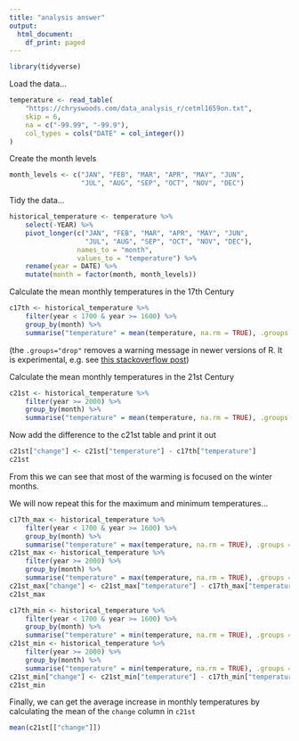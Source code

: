 ```yaml
---
title: "analysis answer"
output:
  html_document:
    df_print: paged
---
```


```r
library(tidyverse)
```

Load the data...

```r
temperature <- read_table(
    "https://chryswoods.com/data_analysis_r/cetml1659on.txt",
    skip = 6,
    na = c("-99.99", "-99.9"),
    col_types = cols("DATE" = col_integer())
)
```

Create the month levels

```r
month_levels <- c("JAN", "FEB", "MAR", "APR", "MAY", "JUN",
                  "JUL", "AUG", "SEP", "OCT", "NOV", "DEC")
```

Tidy the data...

```r
historical_temperature <- temperature %>%
    select(-YEAR) %>%
    pivot_longer(c("JAN", "FEB", "MAR", "APR", "MAY", "JUN",
                   "JUL", "AUG", "SEP", "OCT", "NOV", "DEC"),
                 names_to = "month",
                 values_to = "temperature") %>%
    rename(year = DATE) %>%
    mutate(month = factor(month, month_levels))
```

Calculate the mean monthly temperatures in the 17th Century

```r
c17th <- historical_temperature %>%
    filter(year < 1700 & year >= 1600) %>%
    group_by(month) %>%
    summarise("temperature" = mean(temperature, na.rm = TRUE), .groups = "drop")
```

(the `.groups="drop"` removes a warning message in newer versions of R. It is
experimental, e.g. see [this stackoverflow post](https://stackoverflow.com/questions/62140483/how-to-interpret-dplyr-message-summarise-regrouping-output-by-x-override))

Calculate the mean monthly temperatures in the 21st Century

```r
c21st <- historical_temperature %>%
    filter(year >= 2000) %>%
    group_by(month) %>%
    summarise("temperature" = mean(temperature, na.rm = TRUE), .groups = "drop")
```

Now add the difference to the c21st table and print it out

```r
c21st["change"] <- c21st["temperature"] - c17th["temperature"]
c21st
```

From this we can see that most of the warming is focused on the winter
months.

We will now repeat this for the maximum and minimum temperatures...

```r
c17th_max <- historical_temperature %>%
    filter(year < 1700 & year >= 1600) %>%
    group_by(month) %>%
    summarise("temperature" = max(temperature, na.rm = TRUE), .groups = "drop")
c21st_max <- historical_temperature %>%
    filter(year >= 2000) %>%
    group_by(month) %>%
    summarise("temperature" = max(temperature, na.rm = TRUE), .groups = "drop")
c21st_max["change"] <- c21st_max["temperature"] - c17th_max["temperature"]
c21st_max
```

```r
c17th_min <- historical_temperature %>%
    filter(year < 1700 & year >= 1600) %>%
    group_by(month) %>%
    summarise("temperature" = min(temperature, na.rm = TRUE), .groups = "drop")
c21st_min <- historical_temperature %>%
    filter(year >= 2000) %>%
    group_by(month) %>%
    summarise("temperature" = min(temperature, na.rm = TRUE), .groups = "drop")
c21st_min["change"] <- c21st_min["temperature"] - c17th_min["temperature"]
c21st_min
```

Finally, we can get the average increase in monthly temperatures by calculating
the mean of the `change` column in `c21st`

```r
mean(c21st[["change"]])
```
